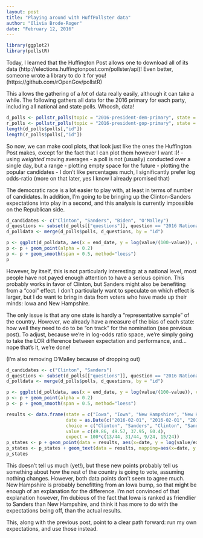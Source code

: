 ```yaml
---
layout: post
title: "Playing around with HuffPollster data"
author: "Olivia Brode-Roger"
date: "February 12, 2016"
---
```


```r
library(ggplot2)
library(pollstR)
```

Today, I learned that the Huffington Post allows one to download all of its data (http://elections.huffingtonpost.com/pollster/api)!
Even better, someone wrote a library to do it for you! (https://github.com/rOpenGov/pollstR)

This allows the gathering of a *lot* of data really easily, although it can take a while.
The following gathers all data for the 2016 primary for each party, including all national and state polls.
Whoosh, data!
```r
d_polls <- pollstr_polls(topic = "2016-president-dem-primary", state = "US", max_pages=500)
r_polls <- pollstr_polls(topic = "2016-president-gop-primary", state = "US", max_pages=500)
length(d_polls$polls[,"id"])
length(r_polls$polls[,"id"])
```

So now, we can make cool plots, that look just like the ones the Huffington Post makes, except for the fact that I can plot them however I want :)!
  - using *weighted* moving averages
  - a poll is not (usually) conducted over a single day, but a range
  - plotting empty space for the future
  - plotting the popular candidates
  - I don't like percentages much, I significantly prefer log odds-ratio (more on that later, yes I know I already promised that)

The democratic race is a lot easier to play with, at least in terms of number of candidates.
In addition, I'm going to be bringing up the Clinton-Sanders expectations into play in a second, and this analysis is currently impossible on the Republican side.
```r
d_candidates <- c("Clinton", "Sanders", "Biden", "O'Malley")
d_questions <- subset(d_polls[["questions"]], question == "2016 National Democratic Primary" & choice %in% d_candidates & value > 0)
d_polldata <- merge(d_polls$polls, d_questions, by = "id")

p <- ggplot(d_polldata, aes(x = end_date, y = log(value/(100-value)), color = choice)) + xlim(as.Date(c("2015-01-01", "2016-11-05")))
p <- p + geom_point(alpha = 0.2)
p <- p + geom_smooth(span = 0.5, method="loess")
p
```

However, by itself, this is not particularly interesting: at a national level, most people have not payed enough attention to have a serious opinion.
This probably works in favor of Clinton, but Sanders might also be benefiting from a "cool" effect.
I don't particularly want to speculate on which effect is larger, but I do want to bring in data from voters who have made up their minds: Iowa and New Hampshire.

The only issue is that any one state is hardly a "representative sample" of the country.
However, we already have a measure of the bias of each state: how well they need to do to be "on track" for the nomination (see previous post).
To adjust, because we're in log-odds ratio space, we're simply going to take the LOR difference between expectation and performance, and... nope that's it, we're done!

(I'm also removing O'Malley because of dropping out)
```r
d_candidates <- c("Clinton", "Sanders")
d_questions <- subset(d_polls[["questions"]], question == "2016 National Democratic Primary" & choice %in% d_candidates & value > 0)
d_polldata <- merge(d_polls$polls, d_questions, by = "id")

p <- ggplot(d_polldata, aes(x = end_date, y = log(value/(100-value)), color = choice)) + xlim(as.Date(c("2016-01-01", "2016-11-05"))) + ylim(c(-1,1))
p <- p + geom_point(alpha = 0.2)
p <- p + geom_smooth(span = 0.5, method="loess")
```

```r
results <- data.frame(state = c("Iowa", "Iowa", "New Hampshire", "New Hampshire"),
                      date = as.Date(c("2016-02-01", "2016-02-01", "2016-02-09", "2016-02-09")),
                      choice = c("Clinton", "Sanders", "Clinton", "Sanders"),
                      value = c(49.86, 49.57, 37.95, 60.4),
                      expect = 100*c(13/44, 31/44, 9/24, 15/24))
p_states <- p + geom_point(data = results, aes(x=date, y = log(value/expect), color = choice, label=state), shape=18, size=5, alpha=0.7)
p_states <- p_states + geom_text(data = results, mapping=aes(x=date, y = log(value/expect), color = choice, label=state), hjust=-0.2)
p_states
```

This doesn't tell us much (yet!), but these new points probably tell us something about how the rest of the country is going to vote, assuming nothing changes.
However, both data points don't seem to agree much.
New Hampshire is probably benefitting from an Iowa bump, so that might be enough of an explanation for the difference.
I'm not convinced of that explanation however, I'm dubious of the fact that Iowa is ranked as friendlier to Sanders than New Hampshire, and think it has more to do with the expectations being off, than the actual results.

This, along with the previous post, point to a clear path forward: run my own expectations, and use those instead.
